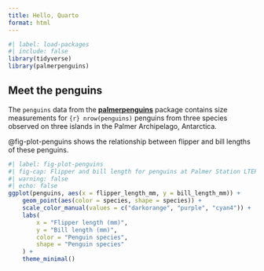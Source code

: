 ```yaml
---
title: Hello, Quarto
format: html
---
```


```r
#| label: load-packages
#| include: false
library(tidyverse)
library(palmerpenguins)
```

## Meet the penguins

The `penguins` data from the [**palmerpenguins**](https://allisonhorst.github.io/palmerpenguins) package contains size measurements for `{r} nrow(penguins)` penguins from three species observed on three islands in the Palmer Archipelago, Antarctica.

@fig-plot-penguins shows the relationship between flipper and bill lengths of these penguins.

```r
#| label: fig-plot-penguins
#| fig-cap: Flipper and bill length for penguins at Palmer Station LTER
#| warning: false
#| echo: false
ggplot(penguins, aes(x = flipper_length_mm, y = bill_length_mm)) +
	geom_point(aes(color = species, shape = species)) +
	scale_color_manual(values = c("darkorange", "purple", "cyan4")) +
	labs(
		x = "Flipper length (mm)",
		y = "Bill length (mm)",
		color = "Penguin species",
		shape = "Penguin species"
	) +
	theme_minimal()
```
